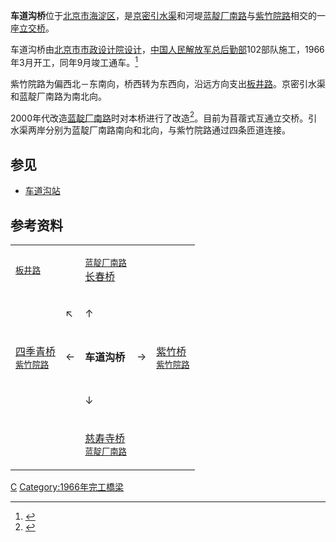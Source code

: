 {{Coord|39.9478106|116.2941261|type:landmark_region:CN-11_source:GoogleMaps|display=title}}
'''车道沟桥'''位于[[北京市|北京市]][[海淀区|海淀区]]，是[[京密引水渠|京密引水渠]]和河堤[[蓝靛厂南路|蓝靛厂南路]]与[[紫竹院路|紫竹院路]]相交的一座[[立交桥|立交桥]]。

车道沟桥由[[北京市市政设计院设计|北京市市政设计院设计]]，[[中国人民解放军总后勤部|中国人民解放军总后勤部]]102部队施工，1966年3月开工，同年9月竣工通车。<ref name="difangzhi">{{cite book|title=《北京志·市政卷·道桥志》|year=2001|publisher=北京出版社|location=北京|isbn=978-7-200-04455-3}}</ref>

紫竹院路为偏西北－东南向，桥西转为东西向，沿远方向支出[[板井路|板井路]]。京密引水渠和蓝靛厂南路为南北向。

2000年代改造[[蓝靛厂南路|蓝靛厂南路]]时对本桥进行了改造<ref>{{cite news|url=http://news.sina.com.cn/c/2008-02-01/024913363509s.shtml|title=北京蓝靛厂南路正式通车|date=2008-02-01|accessdate=2012-03-17|author=郭鲲|archive-date=2016-03-04|archive-url=https://web.archive.org/web/20160304095226/http://news.sina.com.cn/c/2008-02-01/024913363509s.shtml|dead-url=no}}</ref>。目前为苜蓿式互通立交桥。引水渠两岸分别为蓝靛厂南路南向和北向，与紫竹院路通过四条匝道连接。

== 参见 ==
*[[车道沟站|车道沟站]]

== 参考资料 ==
{{reflist}}

{| style="text-align: center;" align="center"
| <small>[[板井路|板井路]]</small> || || <small>[[蓝靛厂南路|蓝靛厂南路]]</small><br />[[长春桥_(北京)|长春桥]] || ||
|-
| || ↖ || ↑ || ||
|-
| [[四季青桥|四季青桥]]<br /><small>[[紫竹院路|紫竹院路]]</small> || ← || '''车道沟桥''' || → || [[紫竹桥|紫竹桥]]<br /><small>[[紫竹院路|紫竹院路]]</small>
|-
| || || ↓ || ||
|-
| || || [[慈寿寺桥|慈寿寺桥]]<br /><small>[[蓝靛厂南路|蓝靛厂南路]]</small>
|}

[[Category:北京立交桥|C]]
[[Category:1966年完工橋梁|Category:1966年完工橋梁]]